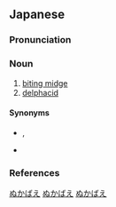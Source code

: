 ==Japanese==
{{ja-kanjitab|ぬか|はえ|k2=ばえ|r=y|yomi=k}}

===Pronunciation===
{{ja-pron|yomi=k|ぬかばえ|acc=2|acc_ref=DJR}}

===Noun===
{{ja-noun|kyu=糠蠅|ぬかばえ|hhira=ぬかばへ}}

# [[biting midge]]
# [[delphacid]]

====Synonyms====
* {{sense|biting midge}} {{ja-r|糠蚊|ぬかか}}, {{ja-r|糠子|ぬかご}}
* {{sense|delphacid}} {{ja-r|浮塵子|うんか}}

===References===
<references/>

[[Category:ja:Dipterans|ぬかばえ]]
[[Category:ja:Parasites|ぬかばえ]]
[[Category:ja:Hemipterans|ぬかばえ]]